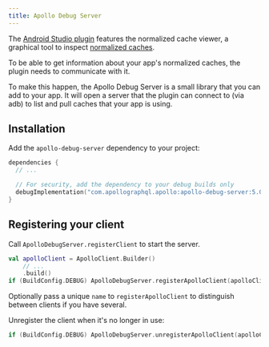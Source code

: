 ```yaml
---
title: Apollo Debug Server
---
```


The [Android Studio plugin](android-studio-plugin) features the normalized cache viewer, a graphical tool to inspect [normalized caches](../caching/normalized-cache).

To be able to get information about your app's normalized caches, the plugin needs to communicate with it.

To make this happen, the Apollo Debug Server is a small library that you can add to your app. It will open a server that the plugin can connect to (via adb) to list and pull caches that your app is using. 

## Installation

Add the `apollo-debug-server` dependency to your project:

```kotlin title="build.gradle[.kts]"
dependencies {
  // ...

  // For security, add the dependency to your debug builds only
  debugImplementation("com.apollographql.apollo:apollo-debug-server:5.0.0-alpha.0")
}
```

## Registering your client

Call `ApolloDebugServer.registerClient` to start the server.

```kotlin
val apolloClient = ApolloClient.Builder()
    // ...
    .build()
if (BuildConfig.DEBUG) ApolloDebugServer.registerApolloClient(apolloClient)
```

Optionally pass a unique `name` to `registerApolloClient` to distinguish between clients if you have several.

Unregister the client when it's no longer in use:

```kotlin
if (BuildConfig.DEBUG) ApolloDebugServer.unregisterApolloClient(apolloClient)
```
